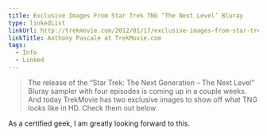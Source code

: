 ```yaml
---
title: Exclusive Images From Star Trek TNG ‘The Next Level’ Bluray
type: linkedList
linkUrl: http://trekmovie.com/2012/01/17/exclusive-images-from-star-trek-tng-the-next-level-bluray/
linkTitle: Anthony Pascale at TrekMovie.com
tags:
  - Info
  - Linked
---
```


> The release of the “Star Trek: The Next Generation – The Next Level” Bluray sampler with four episodes is coming up in a couple weeks. And today TrekMovie has two exclusive images to show off what TNG looks like in HD. Check them out below

As a certified geek, I am greatly looking forward to this.
